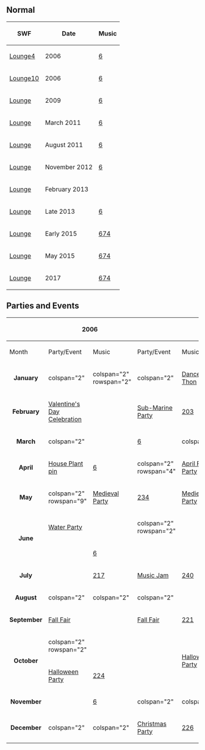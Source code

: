 {{CPW|Lounge|Area VIP}}

==Normal==
{|class="wikitable" style="margin: 1em auto;"
!SWF!!Date!!Music
|-
|[[Media:ArtworkRoomsLounge4.swf|Lounge4]]||2006||[[Media:Music6.swf|6]]
|-
|[[Media:ArtworkRoomsLounge10.swf|Lounge10]]||2006||[[Media:Music6.swf|6]]
|-
|[[Media:RoomsLounge.swf|Lounge]]||2009||[[Media:Music6.swf|6]]
|-
|[[Media:RoomsLounge 2.swf|Lounge]]||March 2011||[[Media:Music6.swf|6]]
|-
|[[Media:RoomsLounge 3.swf|Lounge]]||August 2011||[[Media:Music6.swf|6]]
|-
|[[Media:RoomsLounge 4.swf|Lounge]]||November 2012||[[Media:Music6.swf|6]]
|-
|[[Media:RoomsLounge-Feb2013.swf|Lounge]]||February 2013||{{n/a|???}}
|-
|[[Media:RoomsLounge 5.swf|Lounge]]||Late 2013||[[Media:Music6.swf|6]]
|-
|[[Media:RoomsLounge 6.swf|Lounge]]||Early 2015||[[Media:Music674.swf|674]]
|-
|[[Media:RoomsLounge 7.swf|Lounge]]||May 2015||[[Media:Music674.swf|674]]
|-
|[[Media:RoomsLounge 8.swf|Lounge]]||2017||[[Media:Music674.swf|674]]
|}

==Parties and Events==
{|class="wikitable" border="1" style="margin: auto;"
!{{n/a|<!--BLANK-->}}!!colspan="2"|2006!!rowspan="99"| !!colspan="2"|2007!!rowspan="99"| !!colspan="2"|2008!!rowspan="99"| !!colspan="2"|2009
|-
!Month!!Party/Event!!Music!!Party/Event!!Music!!Party/Event!!Music!!Party/Event!!Music
|-
|align="center"|'''January'''||colspan="2" {{n/a}}||colspan="2" rowspan="2" {{n/a}}||colspan="2" {{n/a}}||[[Media:RoomsLounge-DanceAThon.swf|Dance-A-Thon]]||[[Media:Music258.swf|258]]
|-
|align="center"|'''February'''||[[Media:ArtworkRooms0214Lounge.swf|Valentine's Day Celebration]]||{{n/a|?}}||[[Media:RoomsLounge-SubMarine.swf|Sub-Marine Party]]||[[Media:Music203.swf|203]]||colspan="2" rowspan="3" {{n/a}}
|-
|align="center"|'''March'''||colspan="2" {{n/a}}||{{n/a|Shrimp pin}}||[[Media:Music6.swf|6]]||colspan="2" {{n/a}}
|-
|align="center"|'''April'''||[[Media:ArtworkRoomsLounge11.swf|House Plant pin]]||[[Media:Music6.swf|6]]||colspan="2" rowspan="4" {{n/a}}||[[Media:ArtworkRooms0328Lounge44.swf|April Fools' Party]]||[[Media:Music231.swf|231]]
|-
|align="center"|'''May'''||colspan="2" rowspan="9" {{n/a}}||[[Media:Rooms0516Lounge50.swf|Medieval Party]]||[[Media:Music234.swf|234]]||[[Media:Rooms0508Lounge.swf|Medieval Party]]||[[Media:Music234.swf|234]]
|-
|rowspan="2" align="center"|'''June'''||[[Media:RoomsLounge-Water2008.swf|Water Party]]||{{n/a|?}}||colspan="2" rowspan="2" {{n/a}}
|-
|{{n/a|Earthquake}}||[[Media:Music6.swf|6]]
|-
|align="center"|'''July'''||{{n/a|Water Party}}||[[Media:Music217.swf|217]]||[[Media:RoomsLounge-MusicJam2008.swf|Music Jam]]||[[Media:Music240.swf|240]]||[[Media:RoomsLounge-MusicJam2009.swf|Music Jam]]||[[Media:Music242.swf|242]]
|-
|align="center"|'''August'''||colspan="2" {{n/a}}||colspan="2" {{n/a}}||colspan="2" {{n/a}}
|-
|align="center"|'''September'''||[[Media:RoomsLounge-FallFair2007.swf|Fall Fair]]||{{n/a|?}}||[[Media:RoomsLounge-FallFair2008.swf|Fall Fair]]||[[Media:Music221.swf|221]]||[[Media:RoomsLounge-Fair2009.swf|The Fair]]||{{n/a|?}}
|-
|rowspan="2" align="center"|'''October'''||colspan="2" rowspan="2" {{n/a}}||{{n/a|3rd Anniversary Cake pin}}||{{n/a|?}}||rowspan="2"|[[Media:RoomsLounge-HalloweenParty2009.swf|Halloween Party]]||rowspan="2"|[[Media:Music224.swf|224]]
|-
|[[Media:RoomsLounge-Halloween2008.swf|Halloween Party]]||[[Media:Music224.swf|224]]
|-
|align="center"|'''November'''||{{n/a|UFO pin}}||[[Media:Music6.swf|6]]||colspan="2" {{n/a}}||colspan="2" {{n/a}}
|-
|align="center"|'''December'''||colspan="2" {{n/a}}||colspan="2" {{n/a}}||[[Media:RoomsLounge-ChristmasParty2008.swf|Christmas Party]]||[[Media:Music226.swf|226]]||[[Media:RoomsLounge-HolidayParty2009.swf|Holiday Party]] <small>([[Media:RoomsLounge-HolidayParty2009Pre.swf|pre]])</small>||[[Media:Music226.swf|226]] <small>([[Media:Music6.swf|6]])</small>
|}


{{Places}}